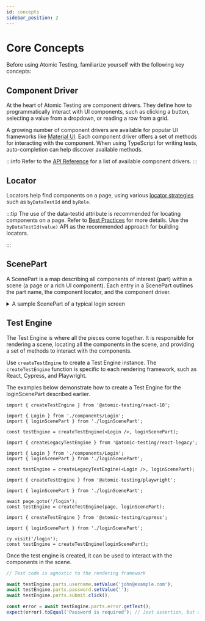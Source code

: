 ```yaml
---
id: concepts
sidebar_position: 2
---
```



# Core Concepts

Before using Atomic Testing, familiarize yourself with the following key concepts:

## Component Driver

At the heart of Atomic Testing are component drivers. They define how to programmatically interact with UI components, such as clicking a button, selecting a value from a dropdown, or reading a row from a grid.

A growing number of component drivers are available for popular UI frameworks like [Material UI](https://mui.com). Each component driver offers a set of methods for interacting with the component. When using TypeScript for writing tests, auto-completion can help discover available methods.

:::info
Refer to the [API Reference](./api-overview.mdx#component-drivers) for a list of available component drivers.
:::

## Locator

Locators help find components on a page, using various [locator strategies](./api-overview.mdx#locator) such as `byDataTestId` and `byRole`.

:::tip
The use of the data-testid attribute is recommended for locating components on a page. Refer to [Best Practices](./best-practices.mdx#4-use-data-testid-for-key-elements) for more details. Use the `byDataTestId(value)` API as the recommended approach for building locators.

:::

## ScenePart

A ScenePart is a map describing all components of interest (part) within a scene (a page or a rich UI component). Each entry in a ScenePart outlines the part name, the component locator, and the component driver.

<details>
  <summary>A sample ScenePart of a typical login screen</summary>
  <CodeBlock language='ts'>{loginScreenScenePart}</CodeBlock>
</details>

## Test Engine

The Test Engine is where all the pieces come together. It is responsible for rendering a scene, locating all the components in the scene, and providing a set of methods to interact with the components.

Use `createTestEngine` to create a Test Engine instance. The `createTestEngine` function is specific to each rendering framework, such as React, Cypress, and Playwright.

The examples below demonstrate how to create a Test Engine for the loginScenePart described earlier.


<Tabs>

<TabItem value="react" label="React 18+">

```tsx
import { createTestEngine } from '@atomic-testing/react-18';

import { Login } from './components/Login';
import { loginScenePart } from './loginScenePart';

const testEngine = createTestEngine(<Login />, loginScenePart);
```

</TabItem>

<TabItem value="react-legacy" label="React 17">

```tsx
import { createLegacyTestEngine } from '@atomic-testing/react-legacy';

import { Login } from './components/Login';
import { loginScenePart } from './loginScenePart';

const testEngine = createLegacyTestEngine(<Login />, loginScenePart);
```

</TabItem>

<TabItem value="playwright" label="Playwright">

```tsx
import { createTestEngine } from '@atomic-testing/playwright';

import { loginScenePart } from './loginScenePart';

await page.goto('/login');
const testEngine = createTestEngine(page, loginScenePart);
```

</TabItem>

<TabItem value="cypress" label="Cypress">

```tsx
import { createTestEngine } from '@atomic-testing/cypress';

import { loginScenePart } from './loginScenePart';

cy.visit('/login');
const testEngine = createTestEngine(loginScenePart);
```

</TabItem>
</Tabs>

Once the test engine is created, it can be used to interact with the components in the scene.

```ts
// Test code is agnostic to the rendering framework

await testEngine.parts.username.setValue('john@example.com');
await testEngine.parts.password.setValue('');
await testEngine.parts.submit.click();

const error = await testEngine.parts.error.getText();
expect(error).toEqual('Password is required'); // Jest assertion, but any assertion library can be used
```
